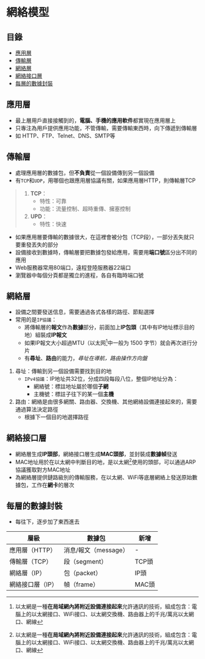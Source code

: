# 網絡模型

## 目錄
- [應用層](#應用層)
- [傳輸層](#傳輸層)
- [網絡層](#網絡層)
- [網絡接口層](#網絡接口層)
- [每層的數據封裝](#每層的數據封裝)


## 應用層
- 最上層用戶直接接觸到的，**電腦、手機的應用軟件**都實現在應用層上
- 只專注為用戶提供應用功能，不管傳輸，需要傳輸東西時，向下傳遞到傳輸層
- 如 HTTP、FTP、Telnet、DNS、SMTP等

## 傳輸層
- 處理應用層的數據包，但**不負責**從一個設備傳到另一個設備
- 有`TCP`和`UDP`，用哪個也跟應用層協議有關，如果應用層HTTP，則傳輸層TCP
> 1. **TCP**：
>    - 特性：可靠
>    - 功能：流量控制、超時重傳、擁塞控制
> 2. **UPD**：
>    - 特性：快速
- 如果應用層要傳輸的數據很大，在這裡會被分包（TCP段），一部分丟失就只要重發丟失的部分
- 設備接收到數據時，傳輸層要把數據包發給應用，需要用**端口號**區分出不同的應用
- Web服務器常用80端口，遠程登陸服務器22端口
- 瀏覽器中每個分頁都是獨立的進程，各自有臨時端口號

## 網絡層
- 設備之間要發送信息，需要通過各式各樣的路徑、節點選擇
- 常用的是`IP協議`：
  - 將傳輸層的**報文**作為**數據**部分，前面加上**IP包頭**（其中有IP地址標示目的地）組裝成**IP報文**
  - 如果IP報文大小超過MTU（以太网[^1]中一般为 1500 字节）就会再次进行分片
  - 有**尋址**、**路由**的能力，_尋址在導航，路由操作方向盤_
1. 尋址：傳輸到另一個設備需要找到目的地
   - `IPv4協議`：IP地址共32位，分成四段每段八位，整個IP地址分為：
     - 網絡號：標註地址屬於哪個**子網**
     - 主機號：標註子往下的某一個**主機**
2. 路由：網絡是由很多網關、路由器、交換機、其他網絡設備連接起來的，需要通過算法決定路徑
   - 根據下一個目的地選擇路徑

## 網絡接口層
- 網絡層生成**IP頭部**，網絡接口層生成**MAC頭部**，並封裝成**數據幀**發送
- MAC地址用於在以太網中判斷目的地，是以太網[^1]使用的頭部，可以通過ARP協議獲取對方MAC地址
- 為網絡層提供鏈路級別的傳輸服務，在以太網、WiFi等底層網絡上發送原始數據包，工作在**網卡**的層次

## 每層的數據封裝
- 每往下，逐步加了東西進去

| 層級 | 數據包 | 新增 |
|-------|-------|-------|
| 應用層（HTTP） | 消息/報文（message） | - |
| 傳輸層（TCP） | 段（segment） | TCP頭 |
| 網絡層（IP） | 包（packet） | IP頭 |
| 網絡接口層（IP） | 幀（frame） | MAC頭 |

[^1]: 以太網是一種**在局域網內將附近設備連接起來**允許通訊的技術，組成包含：電腦上的以太網接口、WiFi接口、以太網交換機、路由器上的千兆/萬兆以太網口、網線